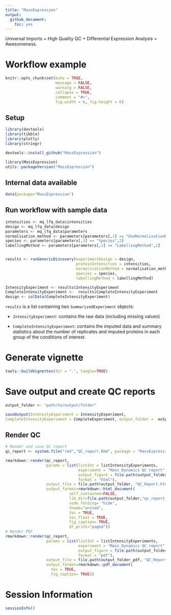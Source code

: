 ```yaml
---
title: "MassExpression"
output:
  github_document:
    toc: yes
---
```


Universal Imports + High Quality QC + Differential Expression Analysis = Awesomeness. 

# Workflow example

```r
knitr::opts_chunk$set(echo = TRUE,
                      message = FALSE,
                      warning = FALSE,
                      collapse = TRUE,
                      comment = "#>", 
                      fig.width = 6, fig.height = 6)
```


## Setup 

```r
library(devtools)
library(tibble)
library(plotly)
library(stringr)
```

```r
devtools::install_github("MassExpression")
```


```r
library(MassExpression)
utils::packageVersion("MassExpression")
```

## Internal data available 

```r
data(package="MassExpression")
```


## Run workflow with sample data


```r
intensities <- mq_lfq_data$intensities
design <- mq_lfq_data$design
parameters <- mq_lfq_data$parameters
normalisation_method <- parameters[parameters[,1] == "UseNormalisationMethod",2]
species <- parameters[parameters[,1] == "Species",2]
labellingMethod <- parameters[parameters[,1] == "LabellingMethod",2]


results <- runGenericDiscovery(experimentDesign = design, 
                               proteinIntensities = intensities, 
                               normalisationMethod = normalisation_method, 
                               species = species, 
                               labellingMethod = labellingMethod)

IntensityExperiment <- results$IntensityExperiment
CompleteIntensityExperiment <-  results$CompleteIntensityExperiment
design <- colData(CompleteIntensityExperiment)
```


`results` is a list containing two `SummarizedExperiment` objects:

  - `IntensityExperiment`: contains the raw data (including missing values)
  
  - `CompleteIntensityExperiment`: contains the imputed data and summary statistics about the number of replicates and imputed proteins in each group of the conditions of interest. 


# Generate vignette

```r
tools::buildVignettes(dir = ".", tangle=TRUE)
```


# Save output and create QC reports

```r
output_folder <- "path/to/output/folder"

saveOutput(IntensityExperiment = IntensityExperiment, 
CompleteIntensityExperiment = CompleteExperiment, output_folder =  output_folder)
```

## Render QC 

```r
# Render and save QC report 
qc_report <- system.file("rmd","QC_report.Rmd", package = "MassExpression")

rmarkdown::render(qc_report,
                  params = list(listInt = listIntensityExperiments,
                                experiment = "Mass Dynamics QC report",
                                output_figure = file.path(output_folder, "figure_html/"),
                                format = "html"),
                  output_file = file.path(output_folder, "QC_Report.html"),
                  output_format=rmarkdown::html_document(
                            self_contained=FALSE,
                            lib_dir=file.path(output_folder,"qc_report_files"),
                            code_folding= "hide",
                            theme="united",
                            toc = TRUE,
                            toc_float = TRUE,
                            fig_caption= TRUE,
                            df_print="paged"))
# Render PDF
rmarkdown::render(qc_report,
                  params = list(listInt = listIntensityExperiments,
                                experiment = "Mass Dynamics QC report",
                                output_figure = file.path(output_folder_pdf, "figure_pdf/"),
                                format = "pdf"),
                  output_file = file.path(output_folder_pdf, "QC_Report.pdf"),
                  output_format=rmarkdown::pdf_document(
                    toc = TRUE,
                    fig_caption= TRUE))
```



# Session Information

```r
sessionInfo()
```
